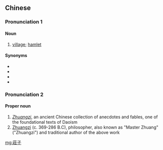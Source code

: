 {{also|荘子}}
==Chinese==
{{zh-forms|s=庄子}}

===Pronunciation 1===
{{zh-pron
|m=zhuāngzi
|c=zong1 zi2
|cat=n
}}

====Noun====
{{zh-noun}}

# [[village]]; [[hamlet]] {{zh-mw|座}}

====Synonyms====
* {{zh-l|村落}}
* {{zh-l|村莊}}
* {{zh-l|村子}}
* {{zh-l|屯落}}

===Pronunciation 2===
{{zh-pron
|m=Zhuāngzǐ
|c=zong1 zi2
|h=pfs=Chông-chṳ́
|md=Cŏng-cṳ̄
|mn=xm,zz,tw:Chng-chú/qz:Chng-chír
|cat=pn
}}

====Proper noun====
{{zh-proper noun}}

# [[w:Zhuangzi_(book)|''Zhuangzi'']], an ancient Chinese collection of anecdotes and fables, one of the foundational texts of Daoism
# [[Zhuangzi]] (c. 369-286 B.C), philosopher, also known as "Master Zhuang" ("Zhuangzi") and traditional author of the above work

{{zh-cat|Individuals|Books|Taoism}}

[[mg:莊子]]